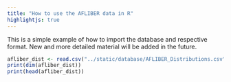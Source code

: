 ```yaml
---
title: "How to use the AFLIBER data in R"
highlightjs: true
---
```


This is a simple example of how to import the database and respective format. 
New and more detailed material will be added in the future.

```r

afliber_dist <- read.csv("../static/database/AFLIBER_Distributions.csv")
print(dim(afliber_dist))
print(head(afliber_dist))

```


